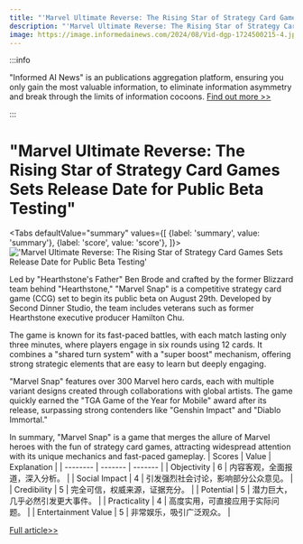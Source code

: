 ```yaml
---
title: "'Marvel Ultimate Reverse: The Rising Star of Strategy Card Games Sets Release Date for Public Beta Testing'"
description: "'Marvel Ultimate Reverse: The Rising Star of Strategy Card Games Sets Release Date for Public Beta Testing'"
image: https://image.informedainews.com/2024/08/Vid-dgp-1724500215-4.jpg
---
```



:::info

"Informed AI News" is an publications aggregation platform, ensuring you only gain the most valuable information, to eliminate information asymmetry and break through the limits of information cocoons.  [Find out more >>](/)

:::

# "Marvel Ultimate Reverse: The Rising Star of Strategy Card Games Sets Release Date for Public Beta Testing"


<Tabs
	defaultValue="summary"
	values={[
	{label: 'summary', value: 'summary'},
	{label: 'score', value: 'score'},
]}>
<TabItem value="summary">
<img
  src="https://image.informedainews.com/2024/08/Vid-dgp-1724500215-4.jpg"
  alt="'Marvel Ultimate Reverse: The Rising Star of Strategy Card Games Sets Release Date for Public Beta Testing'"
/>



Led by "Hearthstone's Father" Ben Brode and crafted by the former Blizzard team behind "Hearthstone," "Marvel Snap" is a competitive strategy card game (CCG) set to begin its public beta on August 29th. Developed by Second Dinner Studio, the team includes veterans such as former Hearthstone executive producer Hamilton Chu.

The game is known for its fast-paced battles, with each match lasting only three minutes, where players engage in six rounds using 12 cards. It combines a "shared turn system" with a "super boost" mechanism, offering strong strategic elements that are easy to learn but deeply engaging.

"Marvel Snap" features over 300 Marvel hero cards, each with multiple variant designs created through collaborations with global artists. The game quickly earned the "TGA Game of the Year for Mobile" award after its release, surpassing strong contenders like "Genshin Impact" and "Diablo Immortal."

In summary, "Marvel Snap" is a game that merges the allure of Marvel heroes with the fun of strategy card games, attracting widespread attention with its unique mechanics and fast-paced gameplay.
</TabItem>
<TabItem value="score">
	| Scores     | Value   | Explanation |
	| -------- | ------- | ------- |
	| Objectivity  | 6    | 内容客观，全面报道，深入分析。    |
	| Social Impact | 4     | 引发强烈社会讨论，影响部分公众意见。    |
	| Credibility    | 5    | 完全可信，权威来源，证据充分。    |
	| Potential    | 5    | 潜力巨大，几乎必然引发更大事件。    |
	| Practicality    | 4    | 高度实用，可直接应用于实际问题。    |
	| Entertainment Value    | 5    | 非常娱乐，吸引广泛观众。    |
</TabItem>
</Tabs>

[Full article>>](https://www.gcores.com/articles/187122)
